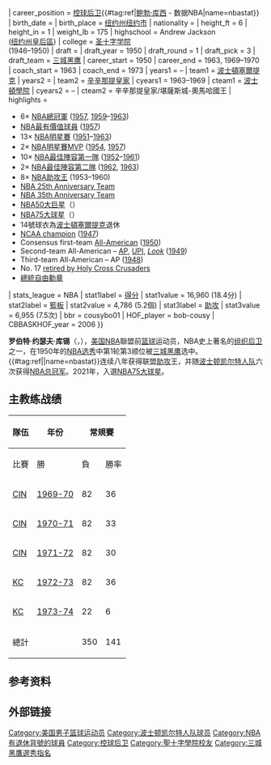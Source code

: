 {{noteTA
|G1=NBA
}}
{{Infobox NBA Player
| name         = 鲍勃·库西<br/>{{lang|en|Bob Cousy}}
| image= Bob Cousy (1).jpeg
| caption      = Cousy, c. 1959–1963
| career_number       = 14,19{{#tag:ref||name=nbastat}}
| career_position     = [[控球后卫|控球后卫]]{{#tag:ref|[http://stat-nba.com/player/574.html 鲍勃·库西] - 数据NBA|name=nbastat}}
| birth_date   = {{birth date and age|1928|8|9}}
| birth_place  = {{USA}}[[纽约州|纽约州]][[纽约市|纽约市]]
| nationality = {{USA}}
| height_ft    = 6 
| height_in    = 1
| weight_lb    = 175
| highschool   = Andrew Jackson<br/>([[纽约州|纽约州]][[皇后區|皇后區]])
| college      = [[圣十字学院|圣十字学院]]<br/>(1946–1950)
| draft =
| draft_year   =  1950
| draft_round  = 1
| draft_pick   = 3
| draft_team   = [[三城黑鹰|三城黑鹰]]
| career_start = 1950
| career_end = 1963, 1969–1970
| coach_start = 1963
| coach_end = 1973
| years1          = {{nbay|1950|start}}–{{nbay|1962|end}}
| team1           = [[波士頓塞爾提克|波士頓塞爾提克]]
| years2          = {{nbay|1969|full=y}}
| team2           = [[辛辛那提皇家|辛辛那提皇家]]
| cyears1         = 1963–1969
| cteam1          = [[波士頓學院|波士頓學院]]
| cyears2         = {{nbay|1969|start}}–{{nbay|1973|start}}
| cteam2          = 辛辛那提皇家/堪薩斯城-奧馬哈國王 
| highlights   = 
* 6× [[NBA總冠軍|NBA總冠軍]] ([[1957_NBA_Finals|1957]], [[1959_NBA_Finals|1959]]–[[1963_NBA_Finals|1963]])
* [[NBA最有價值球員|NBA最有價值球員]] ([[1956–57_NBA_season|1957]])
* 13× [[NBA明星賽|NBA明星賽]] ([[1951_NBA_All-Star_Game|1951]]–[[1963_NBA_All-Star_Game|1963]])
* 2× [[NBA明星賽MVP|NBA明星賽MVP]] ([[1954_NBA_All-Star_Game|1954]], [[1957_NBA_All-Star_Game|1957]])
* 10× [[NBA最佳陣容|NBA最佳陣容第一隊]] ([[1951–52_NBA_season|1952]]–[[1960–61_NBA_season|1961]])
* 2× [[NBA最佳陣容|NBA最佳陣容第二隊]] ([[1961–62_NBA_season|1962]], [[1962–63_NBA_season|1963]])
* 8× [[NBA歷屆助攻王|NBA助攻王]] (1953–1960)
* [[NBA_25th_Anniversary_Team|NBA 25th Anniversary Team]]
* [[NBA_35th_Anniversary_Team|NBA 35th Anniversary Team]]
* [[NBA50大巨星|NBA50大巨星]]（{{nbay|1996|start}}）
* [[NBA75大球星|NBA75大球星]]（{{nbay|2021|start}}）
* 14號球衣為[[波士頓塞爾提克|波士頓塞爾提克]]退休
* [[List_of_NCAA_Men's_Division_I_Basketball_Champions|NCAA champion]] ([[1947_NCAA_Men's_Division_I_Basketball_Tournament|1947]])
* Consensus first-team [[NCAA_Men's_Basketball_All-Americans|All-American]] ([[1950_NCAA_Men's_Basketball_All-Americans|1950]])
* Second-team All-American – [[Associated_Press|AP]], [[United_Press_International|UPI]], ''[[Look_(American_magazine)|Look]]'' ([[1949_NCAA_Men's_Basketball_All-Americans|1949]])
* Third-team All-American – AP ([[1948_NCAA_Men's_Basketball_All-Americans|1948]])
* No. 17 [[Holy_Cross_Crusaders_men's_basketball#Retired_jerseys|retired by Holy Cross Crusaders]]
* [[總統自由勳章|總統自由勳章]]
| stats_league = NBA
| stat1label   = [[得分_(籃球)|得分]]
| stat1value   = 16,960 (18.4分)
| stat2label   = [[籃板|籃板]]
| stat2value   = 4,786 (5.2個)
| stat3label   = [[助攻|助攻]]
| stat3value   = 6,955 (7.5次)
| bbr          = cousybo01
| HOF_player   = bob-cousy
| CBBASKHOF_year = 2006
}} 

'''罗伯特·约瑟夫·库锡'''（{{lang-en|'''Robert Joseph Cousy'''}}，{{bd|1928年|8月9日|catIdx=C}}），[[美国|美国]][[NBA|NBA]]聯盟前[[篮球|篮球]]运动员，NBA史上著名的[[组织后卫|组织后卫]]之一，在1950年的[[NBA选秀|NBA选秀]]中第1轮第3顺位被[[三城黑鹰|三城黑鹰]]选中。{{#tag:ref||name=nbastat}}连续八年获得联盟[[助攻|助攻]]王，并随[[波士顿凯尔特人队|波士顿凯尔特人队]]六次获得[[NBA总冠军|NBA总冠军]]。2021年，入選[[NBA75大球星|NBA75大球星]]。

== 主教练战绩 ==
{| class="wikitable" style="font-size: 95%; text-align:center;"
|-
! rowspan="2"|隊伍 !! rowspan="2"|年份 !! colspan="5"|常規賽!! rowspan=2|季後賽
|-
! 比賽 !! 勝 !! 負 !!勝率 !! 排名
|- 
![[辛辛那提皇家|CIN]]||[[1969-70_NBA賽季|1969-70]]
|82||36||46||.439||東部赛区第五名||未進入
|- 
![[辛辛那提皇家|CIN]]||[[1970-71_NBA賽季|1970-71]]
|82||33||49||.402||中部赛区第三名||未進入
|- 
![[辛辛那提皇家|CIN]]||[[1971-72_NBA賽季|1971-72]]
|82||30||52||.366||中部赛区第三名||未進入
|- 
![[堪薩斯城_-_奧馬哈國王|KC]]||[[1972-73_NBA賽季|1972-73]]
|82||36||46||.439||中西部賽区第四名||未进入
|- 
![[堪薩斯城_-_奧馬哈國王|KC]]||[[1973-74_NBA賽季|1973-74]]
|22||6||14||.300||''(辭職)''||
|-
! colspan=2|總計
|350||141||207||.405|| || 
|}

==参考资料==
{{reflist}}

== 外部链接 ==
{{basketballstats}}

{{1950 NBA Draft}}
{{NBA助攻王}}
{{NBA All-Star Game MVP Award}}
{{NBA MVPs}}
{{NBA25}}
{{NBA35}}
{{NBA50}}
{{NBA75}}
{{波士顿凯尔特人}}
{{Boston Celtics 1956-57 NBA champions}}
{{Boston Celtics 1958-59 NBA champions}}
{{Boston Celtics 1959-60 NBA champions}}
{{Boston Celtics 1960-61 NBA champions}}
{{Boston Celtics 1961-62 NBA champions}}
{{Boston Celtics 1962-63 NBA champions}}
{{Boston Celtics}}
{{SacramentoKingsCoach}}
{{Authority control}}
{{DEFAULTSORT:Cousy, Bob}}
[[Category:美国男子篮球运动员|Category:美国男子篮球运动员]]
[[Category:波士顿凯尔特人队球员|Category:波士顿凯尔特人队球员]]
[[Category:NBA有退休背號的球員|Category:NBA有退休背號的球員]]
[[Category:控球后卫|Category:控球后卫]]
[[Category:聖十字學院校友|Category:聖十字學院校友]]
[[Category:三城黑鷹選秀指名|Category:三城黑鷹選秀指名]]